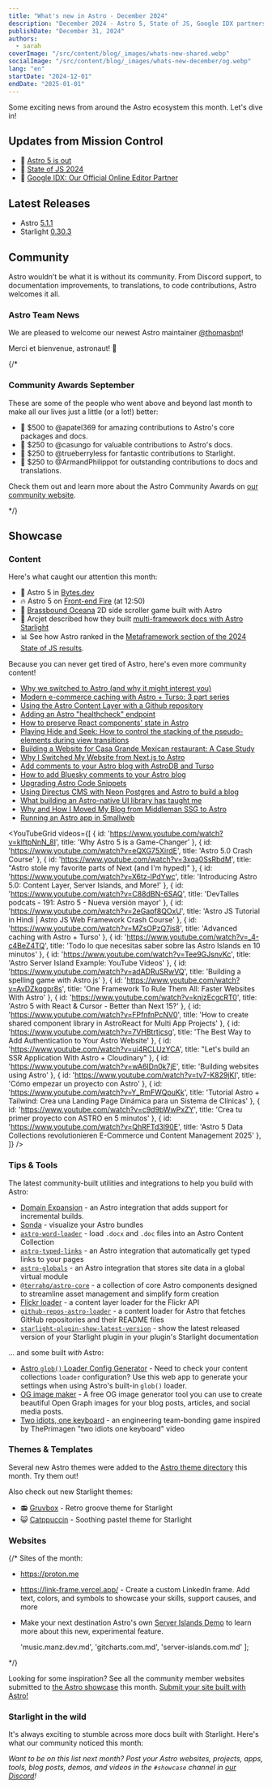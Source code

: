 ```yaml
---
title: "What's new in Astro - December 2024"
description: "December 2024 - Astro 5, State of JS, Google IDX partnership, and more!"
publishDate: "December 31, 2024"
authors:
  - sarah
coverImage: "/src/content/blog/_images/whats-new-shared.webp"
socialImage: "/src/content/blog/_images/whats-new-december/og.webp"
lang: "en"
startDate: "2024-12-01"
endDate: "2025-01-01"
---
```


Some exciting news from around the Astro ecosystem this month. Let's dive in!

## Updates from Mission Control

- 🚀 [Astro 5 is out](/blog/astro-5/)
- 💎 [State of JS 2024](https://2024.stateofjs.com/en-US/libraries/meta-frameworks/)
- 🤝 [Google IDX: Our Official Online Editor Partner](/blog/idx-official-online-editor-partner/)

## Latest Releases

- Astro [5.1.1](https://github.com/withastro/astro/blob/refs/heads/main/packages/astro/CHANGELOG.md#511)
- Starlight [0.30.3](https://github.com/withastro/starlight/blob/main/packages/starlight/CHANGELOG.md#0303)
 
## Community

Astro wouldn’t be what it is without its community. From Discord support, to documentation improvements, to translations, to code contributions, Astro welcomes it all.

### Astro Team News

We are pleased to welcome our newest Astro maintainer [@thomasbnt](https://astro.badg.es/contributor/thomasbnt/)!

Merci et bienvenue, astronaut! 🫡 

{/*

### Community Awards September

These are some of the people who went above and beyond last month to make all our lives just a little (or a lot!) better:

- 🌟 $500 to @apatel369 for amazing contributions to Astro's core packages and docs.
- 🚀 $250 to @casungo for valuable contributions to Astro's docs.
- 🎈 $250 to @trueberryless for fantastic contributions to Starlight.
- 🎊 $250 to @ArmandPhilippot for outstanding contributions to docs and translations.

Check them out and learn more about the Astro Community Awards on [our community website](https://community.astro.build).

 */}

## Showcase

### Content

Here's what caught our attention this month: 
- 👅 Astro 5 in [Bytes.dev](https://bytes.dev/archives/348)
- 🔥 Astro 5 on [Front-end Fire](https://front-end-fire.com/episodes/72/) (at 12:50)
- 🐠 [Brassbound Oceana](https://brassbound-oceanica-one.netlify.app/game/) 2D side scroller game built with Astro
- 🌟 Arcjet described how they built [multi-framework docs with Astro Starlight](https://blog.arcjet.com/multi-framework-docs-with-astro-starlight/)
- 📊 See how Astro ranked in the [Metaframework section of the 2024 State of JS results](https://2024.stateofjs.com/en-US/libraries/meta-frameworks/).

<BlueskyPost id="https://bsky.app/profile/astro.build/post/3ldgm72jzm22m" />

Because you can never get tired of Astro, here's even more community content!

- [Why we switched to Astro (and why it might interest you)](https://www.datocms.com/blog/why-we-switched-to-astro)
- [Modern e-commerce caching with Astro + Turso: 3 part series](https://developers.netlify.com/guides/modern-ecommerce-caching-astro-overview/)
- [Using the Astro Content Layer with a Github repository](https://hounie.me/writings/using-astro-content-layer-with-github-repo/)
- [Adding an Astro "healthcheck" endpoint](https://playfulprogramming.com/posts/astro-heathcheck-monitor-blog-for-issues)
- [How to preserve React components' state in Astro](https://astropatterns.dev/p/react-love/view-transitions-and-react-state)
- [Playing Hide and Seek: How to control the stacking of the pseudo-elements during view transitions](https://vtbag.dev/basics/hide-and-seek/)
- [Building a Website for Casa Grande Mexican restaurant: A Case Study](https://www.kevinzc.com/blog/casa-grande/)
- [Why I Switched My Website from Next.js to Astro](https://praveenjuge.com/blog/why-i-switched-my-website-from-nextjs-to-astro/)
- [Add comments to your Astro blog with AstroDB and Turso](https://turso.tech/blog/add-comments-to-your-astro-blog-with-astrodb-and-turso)
- [How to add Bluesky comments to your Astro blog](https://www.jaapstronks.nl/blog/add-bluesky-comments-to-your-astro-blog/)
- [Upgrading Astro Code Snippets](https://www.namchee.dev/posts/upgrading-astro-code-snippets/)
- [Using Directus CMS with Neon Postgres and Astro to build a blog](https://neon.tech/guides/directus-cms)
- [What building an Astro-native UI library has taught me](https://louisescher.dev/blog/what-building-a-ui-lib-has-taught-me)
- [Why and How I Moved My Blog from Middleman SSG to Astro](https://lautarolobo.xyz/blog/why-and-how-i-moved-my-blog-from-middleman-ssg-to-astro-js/)
- [Running an Astro app in Smallweb](https://videos.smallweb.run/watch/ecdad705-c584-4e82-b289-4e4c1c1a0af5)

<YouTubeGrid
  videos={[
    { id: 'https://www.youtube.com/watch?v=kIftpNnN_8I', title: 'Why Astro 5 is a Game-Changer' },
    { id: 'https://www.youtube.com/watch?v=eQXG75XirdE', title: 'Astro 5.0 Crash Course' },
    { id: 'https://www.youtube.com/watch?v=3xqa0SsRbdM', title: "Astro stole my favorite parts of Next (and I'm hyped)" },
    { id: 'https://www.youtube.com/watch?v=X6tz-lPdYwc', title: 'Introducing Astro 5.0: Content Layer, Server Islands, and More!' },
    { id: 'https://www.youtube.com/watch?v=C88dBN-6SAQ', title: 'DevTalles podcats - 191: Astro 5 - Nueva versión mayor' },
    { id: 'https://www.youtube.com/watch?v=2eGapf8QOxU', title: 'Astro JS Tutorial in Hindi | Astro JS Web Framework Crash Course' },
    { id: 'https://www.youtube.com/watch?v=MZsOPzQ7is8', title: 'Advanced caching with Astro + Turso' },
    { id: 'https://www.youtube.com/watch?v=_4-c4BeZ4TQ', title: 'Todo lo que necesitas saber sobre las Astro Islands en 10 minutos' },
    { id: 'https://www.youtube.com/watch?v=Tee9GJsnvKc', title: 'Astro Server Island Example: YouTube Videos' },
    { id: 'https://www.youtube.com/watch?v=adADRuSRwVQ', title: 'Building a spelling game with Astro.js' },
    { id: 'https://www.youtube.com/watch?v=AvDZkqgpr8s', title: 'One Framework To Rule Them All: Faster Websites With Astro' },
    { id: 'https://www.youtube.com/watch?v=knjzEcgcRT0', title: 'Astro 5 with React & Cursor - Better than Next 15?' },
    { id: 'https://www.youtube.com/watch?v=FPfnfnPcNV0', title: 'How to create shared component library in AstroReact for Multi App Projects' },
    { id: 'https://www.youtube.com/watch?v=7VHBtrtjcsg', title: 'The Best Way to Add Authentication to Your Astro Website' },
    { id: 'https://www.youtube.com/watch?v=ui4RCLUzYCA', title: "Let's build an SSR Application With Astro + Cloudinary" },
    { id: 'https://www.youtube.com/watch?v=wA6IDn0k7jE', title: 'Building websites using Astro' },
    { id: 'https://www.youtube.com/watch?v=tv7-K829jKI', title: 'Cómo empezar un proyecto con Astro' },
    { id: 'https://www.youtube.com/watch?v=Y_RmFWQpuKk', title: 'Tutorial Astro + Tailwind: Crea una Landing Page Dinámica para un Sistema de Clínicas' },
    { id: 'https://www.youtube.com/watch?v=c9d9bWwPxZY', title: 'Crea tu primer proyecto con ASTRO en 5 minutos' },
    { id: 'https://www.youtube.com/watch?v=QhRFTd3l90E', title: 'Astro 5 Data Collections revolutionieren E-Commerce und Content Management 2025' },
  ]}
/> 

### Tips & Tools

The latest community-built utilities and integrations to help you build with Astro:


- [Domain Expansion](https://domainexpansion.gg/) - an Astro integration that adds support for incremental builds.
- [Sonda](https://sonda.dev/frameworks/astro) - visualize your Astro bundles
- [`astro-word-loader`](https://astro-word-loader.netlify.app/) - load `.docx` and `.doc` files into an Astro Content Collection
- [`astro-typed-links`](https://github.com/florian-lefebvre/astro-typed-links) - an Astro integration that automatically get typed links to your pages
- [`astro-globals`](https://github.com/gingerchew/astro-globals) - an Astro integration that stores site data in a global virtual module
- [`@terrahq/astro-core`](https://www.npmjs.com/package/@terrahq/astro-core) - a collection of core Astro components designed to streamline asset management and simplify form creation
- [Flickr loader](https://astro-loaders.lekoarts.de/) - a content layer loader for the Flickr API
- [`github-repos-astro-loader`](https://github.com/chenasraf/github-repos-astro-loader) - a content loader for Astro that fetches GitHub repositories and their README files
- [`starlight-plugin-show-latest-version`](https://starlight-plugin-show-latest-version.trueberryless.org/) - show the latest released version of your Starlight plugin in your plugin's Starlight documentation

... and some built *with* Astro:

- [Astro `glob()` Loader Config Generator](https://astro-glob-loader-config-generator.netlify.app/) - Need to check your content collections `loader` configuration? Use this web app to generate your settings when using Astro's built-in `glob()` loader.
- [OG image maker](https://ogimagemaker.com/) - A free OG image generator tool you can use to create beautiful Open Graph images for your blog posts, articles, and social media posts.
- [Two idiots, one keyboard](https://two-idiots-one-keyboard.pages.dev/) - an engineering team-bonding game inspired by ThePrimagen "two idiots one keyboard" video

### Themes & Templates

Several new Astro themes were added to the [Astro theme directory](https://astro.build/themes/) this month. Try them out!

<ThemeGrid date={frontmatter.startDate} />

Also check out new Starlight themes:

- 📻 [Gruvbox](https://starlight-theme-gruvbox.otterlord.dev/) - Retro groove theme for Starlight
- 😺 [Catppuccin](https://catppuccin-starlight.otterlord.dev/) - Soothing pastel theme for Starlight


### Websites

{/* 
Sites of the month:

- https://proton.me
- https://link-frame.vercel.app/ - Create a custom LinkedIn frame. Add text, colors, and symbols to showcase your skills, support causes, and more
- Make your next destination Astro's own [Server Islands Demo](https://server-islands.com) to learn more about this new, experimental feature.

  'music.manz.dev.md',
  'gitcharts.com.md',
  'server-islands.com.md'
]; 

<ShowcaseGridById ids={monthlySites} /> 

<MonthlyShowcaseGrid startDate={frontmatter.startDate} endDate={frontmatter.endDate} exclude={monthlySites} /> 
*/}

Looking for some inspiration? See all the community member websites submitted to [the Astro showcase](https://astro.build/showcase/) this month. [Submit your site built with Astro!](https://astro.build/showcase/submit/)

<MonthlyShowcaseGrid startDate={frontmatter.startDate} endDate={frontmatter.endDate} />

### Starlight in the wild

It's always exciting to stumble across more docs built with Starlight. Here's what our community noticed this month:

<MonthlyShowcaseGrid starlight startDate={frontmatter.startDate} endDate={frontmatter.endDate} />

*Want to be on this list next month? Post your Astro websites, projects, apps, tools, blog posts, demos, and videos in the `#showcase` channel in [our Discord](https://astro.build/chat)!*
